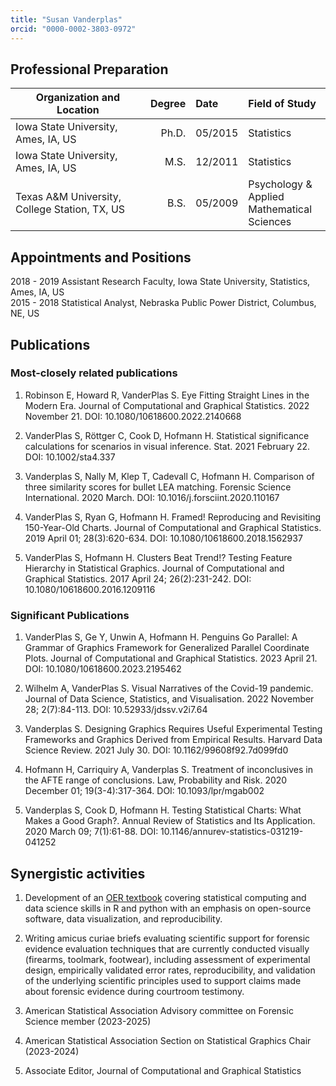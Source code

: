 ```yaml
---
title: "Susan Vanderplas"
orcid: "0000-0002-3803-0972"
---
```

::: {.content-visible when-format="pdf"}

\newsection{F}

:::


## Professional Preparation

Organization and Location | Degree | Date | Field of Study
------------------------------------ | -------: | :-------- | :-------------------
Iowa State University, Ames, IA, US | Ph.D. | 05/2015 | Statistics
Iowa State University, Ames, IA, US | M.S. | 12/2011 | Statistics
Texas A&M University, College Station, TX, US | B.S. | 05/2009 | Psychology & Applied Mathematical Sciences

## Appointments and Positions

2018 - 2019 Assistant Research Faculty, Iowa State University, Statistics, Ames, IA, US    
2015 - 2018 Statistical Analyst, Nebraska Public Power District, Columbus, NE, US

## Publications

### Most-closely related publications {-}

1. Robinson E, Howard R, VanderPlas S. Eye Fitting Straight Lines in the Modern Era. Journal of Computational and Graphical Statistics. 2022 November 21. DOI: 10.1080/10618600.2022.2140668

2. VanderPlas S, Röttger C, Cook D, Hofmann H. Statistical significance calculations for scenarios
in visual inference. Stat. 2021 February 22. DOI: 10.1002/sta4.337

3. Vanderplas S, Nally M, Klep T, Cadevall C, Hofmann H. Comparison of three similarity scores for bullet LEA matching. Forensic Science International. 2020 March. DOI: 10.1016/j.forsciint.2020.110167

4. VanderPlas S, Ryan G, Hofmann H. Framed! Reproducing and Revisiting 150-Year-Old Charts. Journal of Computational and Graphical Statistics. 2019 April 01; 28(3):620-634. DOI: 10.1080/10618600.2018.1562937

5. VanderPlas S, Hofmann H. Clusters Beat Trend!? Testing Feature Hierarchy in Statistical Graphics. Journal of Computational and Graphical Statistics. 2017 April 24; 26(2):231-242. DOI: 10.1080/10618600.2016.1209116

### Significant Publications {-}

1. VanderPlas S, Ge Y, Unwin A, Hofmann H. Penguins Go Parallel: A Grammar of Graphics Framework for Generalized Parallel Coordinate Plots. Journal of Computational and Graphical Statistics. 2023 April 21. DOI: 10.1080/10618600.2023.2195462

2. Wilhelm A, VanderPlas S. Visual Narratives of the Covid-19 pandemic. Journal of Data Science, Statistics, and Visualisation. 2022 November 28; 2(7):84-113. DOI: 10.52933/jdssv.v2i7.64

3. Vanderplas S. Designing Graphics Requires Useful Experimental Testing Frameworks and Graphics Derived from Empirical Results. Harvard Data Science Review. 2021 July 30. DOI: 10.1162/99608f92.7d099fd0 

4. Hofmann H, Carriquiry A, Vanderplas S. Treatment of inconclusives in the AFTE range of conclusions. Law, Probability and Risk. 2020 December 01; 19(3-4):317-364. DOI: 10.1093/lpr/mgab002

5. Vanderplas S, Cook D, Hofmann H. Testing Statistical Charts: What Makes a Good Graph?. Annual Review of Statistics and Its Application. 2020 March 09; 7(1):61-88. DOI: 10.1146/annurev-statistics-031219-041252
 

## Synergistic activities

1. Development of an [OER textbook](https://srvanderplas.github.io/stat-computing-r-python/) covering statistical computing and data science skills in R and python with an emphasis on open-source software, data visualization, and reproducibility.

2. Writing amicus curiae briefs evaluating scientific support for forensic evidence evaluation techniques that are currently conducted visually (firearms, toolmark, footwear), including assessment of experimental design, empirically validated error rates, reproducibility, and validation of the underlying scientific principles used to support claims made about forensic evidence during courtroom testimony.

3. American Statistical Association Advisory committee on Forensic Science member (2023-2025)

4. American Statistical Association Section on Statistical Graphics Chair (2023-2024)

5. Associate Editor, Journal of Computational and Graphical Statistics
